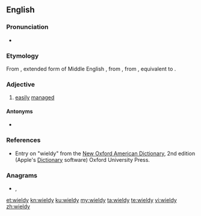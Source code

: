 ==English==

===Pronunciation===
* {{a|RP}} {{IPA|[ˈwɪəldɪ]|lang=en}}

===Etymology===
From {{etyl|enm|en}} {{m|enm|weldy}}, extended form of Middle English {{m|enm|welde}}, from {{etyl|ang|en}} {{m|ang|wylde||dominant, controlling}}, from {{etyl|gem-pro|en}} {{m|gem-pro|*waldiz||manageable}}, equivalent to {{suffix|wield|y|lang=en}}.

===Adjective===
{{en-adj|er}}

# [[easily]] [[manage]]d

====Antonyms====
* {{l|en|unwieldy}}

===References===
* Entry on "wieldy" from the [[w:New Oxford American Dictionary|New Oxford American Dictionary]], 2nd edition (Apple's [[w:Dictionary (software)|Dictionary]] software) Oxford University Press.

===Anagrams===
* {{l|en|dewily}}, {{l|en|widely}}

[[et:wieldy]]
[[kn:wieldy]]
[[ku:wieldy]]
[[my:wieldy]]
[[ta:wieldy]]
[[te:wieldy]]
[[vi:wieldy]]
[[zh:wieldy]]